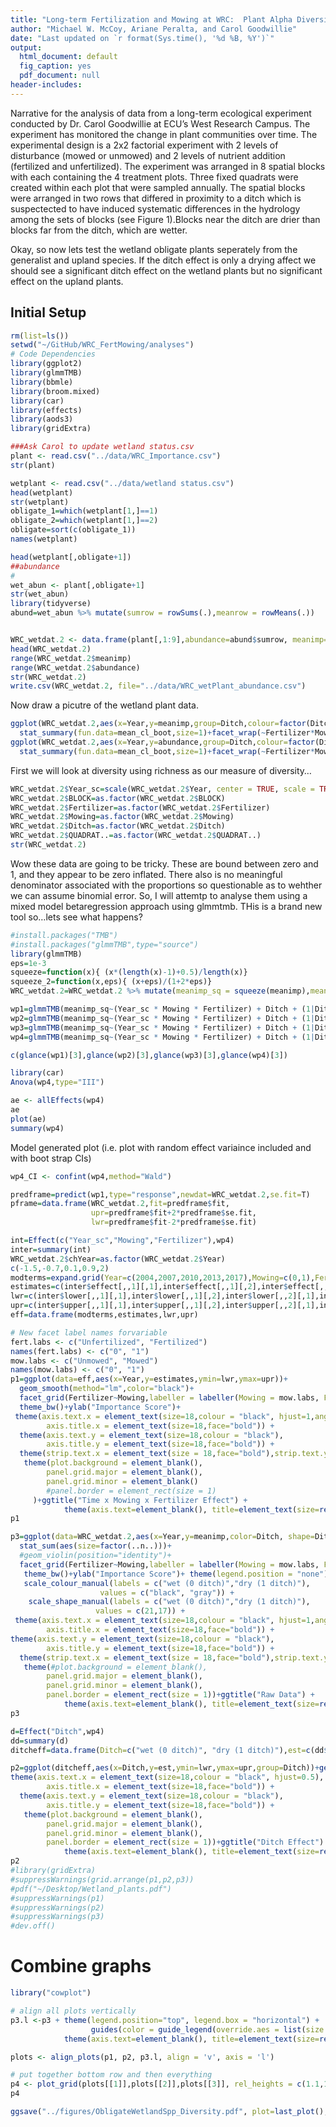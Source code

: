 ```yaml
---
title: "Long-term Fertilization and Mowing at WRC:  Plant Alpha Diversity Analyses - Wetland Species Only"
author: "Michael W. McCoy, Ariane Peralta, and Carol Goodwillie"
date: "Last updated on `r format(Sys.time(), '%d %B, %Y')`"
output:
  html_document: default
  fig_caption: yes
  pdf_document: null
header-includes:
---
```

Narrative for the analysis of data from a long-term ecological experiment conducted by Dr. Carol Goodwillie at ECU's West Research Campus. The experiment has monitored the change in plant communities over time. The experimental design is a 2x2 factorial experiment with 2 levels of disturbance (mowed or unmowed) and 2 levels of nutrient addition (fertilized and unfertilized). The experiment was arranged in 8 spatial blocks with each containing the 4 treatment plots. Three fixed quadrats were created within each plot that were sampled annually. The spatial blocks were arranged in two rows that differed in proximity to a ditch which is suspectected to have induced systematic differences in the hydrology among the sets of blocks (see Figure 1).Blocks near the ditch are drier than blocks far from the ditch, which are wetter.

Okay, so now lets test the wetland obligate plants seperately from the generalist and upland species.  If the ditch effect is only a drying affect we should see a significant ditch effect on the wetland plants but no significant effect on the upland plants.

## Initial Setup
```r
rm(list=ls())
setwd("~/GitHub/WRC_FertMowing/analyses")
# Code Dependencies
library(ggplot2)
library(glmmTMB)
library(bbmle)
library(broom.mixed)
library(car)
library(effects)
library(aods3)
library(gridExtra)
```

```r
###Ask Carol to update wetland status.csv
plant <- read.csv("../data/WRC_Importance.csv")
str(plant)

wetplant <- read.csv("../data/wetland status.csv")
head(wetplant)
str(wetplant)
obligate_1=which(wetplant[1,]==1)
obligate_2=which(wetplant[1,]==2)
obligate=sort(c(obligate_1))
names(wetplant)

head(wetplant[,obligate+1])
##abundance
#
wet_abun <- plant[,obligate+1]
str(wet_abun)
library(tidyverse)
abund=wet_abun %>% mutate(sumrow = rowSums(.),meanrow = rowMeans(.))


WRC_wetdat.2 <- data.frame(plant[,1:9],abundance=abund$sumrow, meanimp=abund$meanrow)
head(WRC_wetdat.2)
range(WRC_wetdat.2$meanimp)
range(WRC_wetdat.2$abundance)
str(WRC_wetdat.2)
write.csv(WRC_wetdat.2, file="../data/WRC_wetPlant_abundance.csv")
```

Now draw a picutre of the wetland plant data.

```r
ggplot(WRC_wetdat.2,aes(x=Year,y=meanimp,group=Ditch,colour=factor(Ditch)))+
  stat_summary(fun.data=mean_cl_boot,size=1)+facet_wrap(~Fertilizer*Mowing,labeller = label_both)
ggplot(WRC_wetdat.2,aes(x=Year,y=abundance,group=Ditch,colour=factor(Ditch)))+
  stat_summary(fun.data=mean_cl_boot,size=1)+facet_wrap(~Fertilizer*Mowing,labeller = label_both)
```

First we will look at diversity using richness as our measure of diversity...
```r
WRC_wetdat.2$Year_sc=scale(WRC_wetdat.2$Year, center = TRUE, scale = TRUE)
WRC_wetdat.2$BLOCK=as.factor(WRC_wetdat.2$BLOCK)
WRC_wetdat.2$Fertilizer=as.factor(WRC_wetdat.2$Fertilizer)
WRC_wetdat.2$Mowing=as.factor(WRC_wetdat.2$Mowing)
WRC_wetdat.2$Ditch=as.factor(WRC_wetdat.2$Ditch)
WRC_wetdat.2$QUADRAT..=as.factor(WRC_wetdat.2$QUADRAT..)
str(WRC_wetdat.2)
```

Wow these data are going to be tricky.  These are bound between zero and 1, and they appear to be zero inflated.  There also is no meaningful denominator associated with the proportions so questionable as to wehther we can assume binomial error.  So, I will attemtp to analyse them using a mixed model betaregression approach using glmmtmb.  THis is a brand new tool so...lets see what happens?

```r
#install.packages("TMB")
#install.packages("glmmTMB",type="source")
library(glmmTMB)
eps=1e-3 
squeeze=function(x){ (x*(length(x)-1)+0.5)/length(x)}
squeeze_2=function(x,eps){ (x+eps)/(1+2*eps)}
WRC_wetdat.2=WRC_wetdat.2 %>% mutate(meanimp_sq = squeeze(meanimp),meanimp_sq2=squeeze_2(meanimp,eps))
```

```r
wp1=glmmTMB(meanimp_sq~(Year_sc * Mowing * Fertilizer) + Ditch + (1|Ditch/BLOCK/QUADRAT..), data=WRC_wetdat.2,ziformula = ~1, family=beta_family(link = "logit"))
wp2=glmmTMB(meanimp_sq~(Year_sc * Mowing * Fertilizer) + Ditch + (1|Ditch/BLOCK/QUADRAT..), data=WRC_wetdat.2,ziformula = ~., family=beta_family(link = "logit"))
wp3=glmmTMB(meanimp_sq~(Year_sc * Mowing * Fertilizer) + Ditch + (1|Ditch/BLOCK/QUADRAT..), data=WRC_wetdat.2,ziformula = ~(Year_sc * Mowing * Fertilizer) + Ditch, family=beta_family(link = "logit"))
wp4=glmmTMB(meanimp_sq~(Year_sc * Mowing * Fertilizer) + Ditch + (1|Ditch/BLOCK/QUADRAT..), data=WRC_wetdat.2,ziformula = ~0, family=beta_family(link = "logit"))

c(glance(wp1)[3],glance(wp2)[3],glance(wp3)[3],glance(wp4)[3])
```

```r
library(car)
Anova(wp4,type="III")

ae <- allEffects(wp4)
ae
plot(ae)
summary(wp4)
```


Model generated plot (i.e. plot with random effect variaince included and with boot strap CIs)

```r
wp4_CI <- confint(wp4,method="Wald")

predframe=predict(wp1,type="response",newdat=WRC_wetdat.2,se.fit=T)
pframe=data.frame(WRC_wetdat.2,fit=predframe$fit,
                  upr=predframe$fit+2*predframe$se.fit,
                  lwr=predframe$fit-2*predframe$se.fit)

int=Effect(c("Year_sc","Mowing","Fertilizer"),wp4)
inter=summary(int)
WRC_wetdat.2$chYear=as.factor(WRC_wetdat.2$Year)
c(-1.5,-0.7,0.1,0.9,2)
modterms=expand.grid(Year=c(2004,2007,2010,2013,2017),Mowing=c(0,1),Fertilizer=c(0,1))
estimates=c(inter$effect[,,1][,1],inter$effect[,,1][,2],inter$effect[,,2][,1],inter$effect[,,2][,2])
lwr=c(inter$lower[,,1][,1],inter$lower[,,1][,2],inter$lower[,,2][,1],inter$lower[,,2][,2])
upr=c(inter$upper[,,1][,1],inter$upper[,,1][,2],inter$upper[,,2][,1],inter$upper[,,2][,2])
eff=data.frame(modterms,estimates,lwr,upr)

# New facet label names forvariable
fert.labs <- c("Unfertilized", "Fertilized")
names(fert.labs) <- c("0", "1")
mow.labs <- c("Unmowed", "Mowed")
names(mow.labs) <- c("0", "1")
p1=ggplot(data=eff,aes(x=Year,y=estimates,ymin=lwr,ymax=upr))+
  geom_smooth(method="lm",color="black")+
  facet_grid(Fertilizer~Mowing,labeller = labeller(Mowing = mow.labs, Fertilizer = fert.labs))+
  theme_bw()+ylab("Importance Score")+
 theme(axis.text.x = element_text(size=18,colour = "black", hjust=1,angle=45),
        axis.title.x = element_text(size=18,face="bold")) +
  theme(axis.text.y = element_text(size=18,colour = "black"),
        axis.title.y = element_text(size=18,face="bold")) +
  theme(strip.text.x = element_text(size = 18,face="bold"),strip.text.y = element_text(size = 18,face="bold"))+
   theme(plot.background = element_blank(),
        panel.grid.major = element_blank(),
        panel.grid.minor = element_blank()
        #panel.border = element_rect(size = 1)
     )+ggtitle("Time x Mowing x Fertilizer Effect") + 
            theme(axis.text=element_blank(), title=element_text(size=rel(1.25)))
p1

p3=ggplot(data=WRC_wetdat.2,aes(x=Year,y=meanimp,color=Ditch, shape=Ditch))+
  stat_sum(aes(size=factor(..n..)))+
  #geom_violin(position="identity")+
  facet_grid(Fertilizer~Mowing,labeller = labeller(Mowing = mow.labs, Fertilizer = fert.labs))+
   theme_bw()+ylab("Importance Score")+ theme(legend.position = "none") +
   scale_colour_manual(labels = c("wet (0 ditch)","dry (1 ditch)"), 
                    values = c("black", "gray")) +
    scale_shape_manual(labels = c("wet (0 ditch)","dry (1 ditch)"), 
                   values = c(21,17)) + 
 theme(axis.text.x = element_text(size=18,colour = "black", hjust=1,angle=45),
        axis.title.x = element_text(size=18,face="bold")) +
theme(axis.text.y = element_text(size=18,colour = "black"),
        axis.title.y = element_text(size=18,face="bold")) +
  theme(strip.text.x = element_text(size = 18,face="bold"),strip.text.y = element_text(size = 18,face="bold"))+
   theme(#plot.background = element_blank(),
        panel.grid.major = element_blank(),
        panel.grid.minor = element_blank(),
        panel.border = element_rect(size = 1))+ggtitle("Raw Data") + 
            theme(axis.text=element_blank(), title=element_text(size=rel(1.25)))
p3
```

```r
d=Effect("Ditch",wp4)
dd=summary(d)
ditcheff=data.frame(Ditch=c("wet (0 ditch)", "dry (1 ditch)"),est=c(dd$effect[1],dd$effect[2]),lwr=c(dd$lower[1], dd$lower[2]),upr=c(dd$upper[1], dd$upper[2]))

p2=ggplot(ditcheff,aes(x=Ditch,y=est,ymin=lwr,ymax=upr,group=Ditch))+geom_segment(x=2,y=dd$effect[1],xend=1,yend=dd$effect[2],size=1)+geom_point(size=3)+theme_bw()+geom_linerange(size=.5)+theme_bw()+ylab("Importance Score")+
theme(axis.text.x = element_text(size=18,colour = "black", hjust=0.5),
        axis.title.x = element_text(size=18,face="bold")) +
  theme(axis.text.y = element_text(size=18,colour = "black"),
        axis.title.y = element_text(size=18,face="bold")) +
   theme(plot.background = element_blank(),
        panel.grid.major = element_blank(),
        panel.grid.minor = element_blank(),
        panel.border = element_rect(size = 1))+ggtitle("Ditch Effect") + 
            theme(axis.text=element_blank(), title=element_text(size=rel(1.25)))
p2
#library(gridExtra)
#suppressWarnings(grid.arrange(p1,p2,p3))
#pdf("~/Desktop/Wetland_plants.pdf")
#suppressWarnings(p1)
#suppressWarnings(p2)
#suppressWarnings(p3)
#dev.off()
```
# Combine graphs
```r
library("cowplot") 

# align all plots vertically
p3.l <-p3 + theme(legend.position="top", legend.box = "horizontal") + 
                  guides(color = guide_legend(override.aes = list(size = 4))) + 
            theme(axis.text=element_blank(), title=element_text(size=rel(1.1)), legend.text=element_text(size=rel(1.1)))

plots <- align_plots(p1, p2, p3.l, align = 'v', axis = 'l')

# put together bottom row and then everything
p4 <- plot_grid(plots[[1]],plots[[2]],plots[[3]], rel_heights = c(1.1,1,1.3), labels = c("A","B","C"), ncol=1, align='v')
p4        

ggsave("../figures/ObligateWetlandSpp_Diversity.pdf", plot=last_plot(), device=NULL, path=NULL, scale=1,  width=7, height=15, dpi=300, limitsize=TRUE)
```